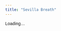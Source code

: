 ```yaml
---
title: "Sevilla Breath"
---
```


<link href="https://fonts.googleapis.com/css2?family=Savate&display=swap" rel="stylesheet">

<style>
  :root{ --burdeos:#800000; --gris-claro:#f7f5f5; --borde:#e6e6e6; }
  body{ font-family:'Savate', sans-serif; }
  .center-wrap{ max-width:1100px; margin:0 auto; padding:1rem 1.25rem; }
  .center-hero h1{
  margin: 0 0 .6rem 0;                 /* más aire debajo */
  font-size: clamp(1.7rem, 2.6vw, 2.2rem);
  line-height: 1.2;
}
  .center-sub{ color:#555; margin:.2rem 0 1rem 0; }
  .cta-row{ display:flex; gap:.6rem; flex-wrap:wrap; margin:.4rem 0 1rem; }
  .btn{ background:var(--burdeos); color:#fff; border:none; border-radius:10px; padding:.55rem .9rem; font-weight:700; text-decoration:none; display:inline-block; }
  .btn.outline{ background:#fff; color:var(--burdeos); border:1px solid var(--burdeos); }
  .btn:hover{ filter:brightness(.95); }
  .grid{ display:grid; grid-template-columns: 1.25fr .75fr; gap:1.2rem; align-items:start; }
  .card{ background:var(--gris-claro); border:1px solid var(--borde); border-radius:14px; padding:1rem 1.2rem; box-shadow:0 2px 6px rgba(0,0,0,.05); }
  .section-title{ margin:.2rem 0 .6rem; font-size:1.1rem; }
  .chips{ display:flex; flex-wrap:wrap; gap:.5rem; margin:.4rem 0 .8rem; }
  .chip{ background:#fff; border:1px solid var(--borde); border-radius:999px; padding:.25rem .65rem; font-size:.95rem; }
  .meta-list{
  list-style: none;      /* ← sin viñetas */
  margin: 0;
  padding-left: 0;       /* ← sin sangría */
}
  .prof-list a{ text-decoration:none; color:var(--burdeos); }
  .prof-list a:hover{ text-decoration:underline; }
  @media(max-width: 900px){ .grid{ grid-template-columns: 1fr; } }


  .crumbs{
  font-size: .95rem;
  color: #666;
  margin: .25rem 0 1rem;
}
.crumbs a{ color: inherit; text-decoration: none; }
.crumbs a:hover{ text-decoration: underline; }
</style>

<div id="centerInfo">Loading...</div>

<script>
document.addEventListener('DOMContentLoaded', async () => {
  const centerId = "sevilla-breath";
  const container = document.getElementById("centerInfo");

  // Detecta si estamos en /centers/ para ajustar las rutas
  const BASE = location.pathname.includes('/centers/') ? '..' : '.';
  const CENTERS_URL = `${BASE}/data/centers.json`;
  const PROFS_URL   = `${BASE}/data/professors.json`;

  console.log('[center page] path:', location.pathname);
  console.log('[center page] base:', BASE);
  console.log('[center page] centerId:', centerId);

  try {
    const [centersRes, profsRes] = await Promise.all([
      fetch(CENTERS_URL),
      fetch(PROFS_URL)
    ]);

    if (!centersRes.ok || !profsRes.ok) {
      throw new Error(`Fetch failed: centers(${centersRes.status}) profs(${profsRes.status})`);
    }

    const [centers, professors] = await Promise.all([
      centersRes.json(),
      profsRes.json()
    ]);

    const center = centers.find(c => c.id === centerId);
    if (!center) {
      console.warn('[center page] Center not found. Available ids:', centers.map(c => c.id));
      container.innerHTML = "<div class='center-wrap'><div class='card'><p>Center not found.</p></div></div>";
      return;
    }

    const profData = (center.professors || [])
      .map(pid => professors.find(p => p.id === pid))
      .filter(Boolean);

    container.innerHTML = `
      <div class="center-wrap">


        <div class="center-hero">
          <div class="cta-row">
            <a class="btn outline" href="${BASE}/map.html">← Volver al mapa</a>
            ${center.website ? `<a class="btn" href="${center.website}" target="_blank" rel="noopener">Sitio web</a>` : ``}
          </div>
        </div>


        <div class="grid">
          <div class="card">
            <h3 class="section-title">Sobre ${center.name}</h3>
            <p>${center.description ? center.description : `Bienvenido a la página de ${center.name} en ${center.city}.`}</p>

            <h3 class="section-title">Estilos de yoga</h3>
            <div class="chips">
              ${(center.styles || []).map(s => `<span class="chip">${s}</span>`).join("")}
            </div>

            <h3 class="section-title">Idiomas</h3>
            <div class="chips">
              ${(center.languages || []).map(l => `<span class="chip">${l}</span>`).join("")}
            </div>

            <h3 class="section-title">Profesores</h3>
            ${profData.length
              ? `<ul class="meta-list prof-list">
                   ${profData.map(p => {
                     const slug = p.id.toLowerCase().replace(/\s+/g,'-');
                     return `<li><a href="${BASE}/professors/${slug}.html">${p.name}</a></li>`;
                   }).join("")}
                 </ul>`
              : `<p>—</p>`}
          </div>

          <div class="card">
            <h3 class="section-title">Detalles</h3>
            <ul class="meta-list">
              <li>📍 ${center.city}</li>
              ${center.address ? `<li>🏠 ${center.address}</li>` : ``}
              ${center.phone ? `<li>📞 ${center.phone}</li>` : ``}
              ${center.email ? `<li>✉️ <a href="mailto:${center.email}">${center.email}</a></li>` : ``}
              ${center.website ? `<li>🌐 <a href="${center.website}" target="_blank" rel="noopener">${center.website.replace(/^https?:\/\//,'')}</a></li>` : ``}
            </ul>
          </div>
        </div>
      </div>
    `;
  } catch (err) {
    console.error('[center page] Error:', err);
    container.innerHTML = "<div class='center-wrap'><div class='card'><p>Error loading data.</p></div></div>";
  }
});
</script>

